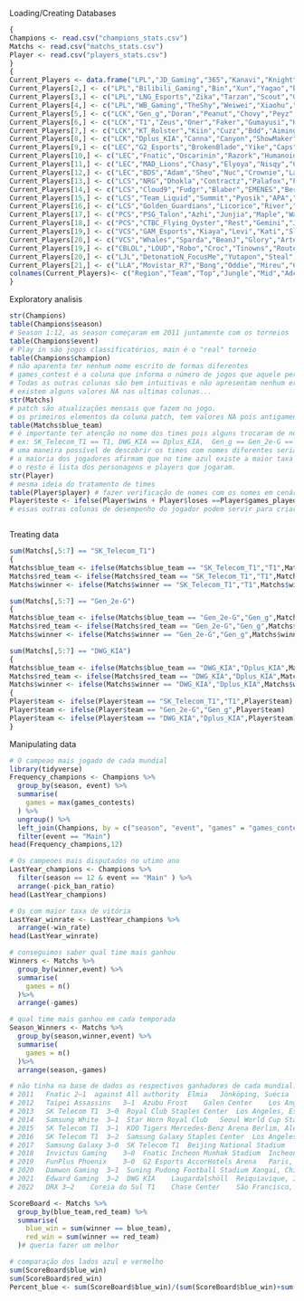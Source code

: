 Loading/Creating Databases
```r
{
Champions <- read.csv("champions_stats.csv")
Matchs <- read.csv("matchs_stats.csv")
Player <- read.csv("players_stats.csv")
}
{
Current_Players <- data.frame("LPL","JD_Gaming","365","Kanavi","Knight","Ruler","Missing")
Current_Players[2,] <- c("LPL","Bilibili_Gaming","Bin","Xun","Yagao","Elk","ON")
Current_Players[3,] <- c("LPL","LNG_Esports","Zika","Tarzan","Scout","Gala","Hang")
Current_Players[4,] <- c("LPL","WB_Gaming","TheShy","Weiwei","Xiaohu","Light","Crisp")
Current_Players[5,] <- c("LCK","Gen_g","Doran","Peanut","Chovy","Peyz","Delight")
Current_Players[6,] <- c("LCK","T1","Zeus","Oner","Faker","Gumayusi","Keria") #They were previously known as sktt1.
Current_Players[7,] <- c("LCK","KT_Rolster","Kiin","Cuzz","Bdd","Aiming","Lehends")
Current_Players[8,] <- c("LCK","Dplus_KIA","Canna","Canyon","ShowMaker","Deft","Kellin") #They were previously known as DAMWON Gaming and DWG KIA.
Current_Players[9,] <- c("LEC","G2_Esports","BrokenBlade","Yike","Caps","Hans Sama","Mikyx") 
Current_Players[10,] <- c("LEC","Fnatic","Oscarinin","Razork","Humanoid","Noah","Trymbi")
Current_Players[11,] <- c("LEC","MAD_Lions","Chasy","Elyoya","Nisqy","Carzzy","Hylissang") 
Current_Players[12,] <- c("LEC","BDS","Adam","Sheo","Nuc","Crownie","Labrov") 
Current_Players[13,] <- c("LCS","NRG","Dhokla","Contractz","Palafox","FBI","Ignar")
Current_Players[14,] <- c("LCS","Cloud9","Fudgr","Blaber","EMENES","Berserker","Zven")
Current_Players[15,] <- c("LCS","Team_Liquid","Summit","Pyosik","APA","Yeon","CoreJJ") 
Current_Players[16,] <- c("LCS","Golden_Guardians","Licorice","River","Gori","Sitxxay","Huhi")
Current_Players[17,] <- c("PCS","PSG_Talon","Azhi","Junjia","Maple","Wako","Woody")
Current_Players[18,] <- c("PCS","CTBC_Flying_Oyster","Rest","Gemini","JimieN","Shunn","ShiauC") 
Current_Players[19,] <- c("VCS","GAM_Esports","Kiaya","Levi","Kati","Slayder","Palette")
Current_Players[20,] <- c("VCS","Whales","Sparda","BeanJ","Glory","Artemis","Bie")
Current_Players[19,] <- c("CBLOL","LOUD","Robo","Croc","Tinowns","Route","Ceos")
Current_Players[20,] <- c("LJL","DetonatioN_FocusMe","Yutapon","Steal","Aria","Milan","Harp")
Current_Players[21,] <- c("LLA","Movistar_R7","Bong","Oddie","Mireu","Ceo","Lyonz")
colnames(Current_Players)<- c("Region","Team","Top","Jungle","Mid","Adc","Supporte")
}

```

Exploratory analisis
```r
str(Champions)
table(Champions$season)
# Season 1:12, as season começaram em 2011 juntamente com os torneios
table(Champions$event)
# Play in são jogos classificatórios, main é o "real" torneio
table(Champions$champion)
# não aparenta ter nenhum nome escrito de formas diferentes
# games_contest é a coluna que informa o número de jogos que aquele personagem foi banido/usado em jogo
# Todas as outras colunas são bem intuitivas e não apresentam nenhum erro
# existem alguns valores NA nas ultimas colunas...
str(Matchs)
# patch são atualizações mensais que fazem no jogo.
# os primeiros elementos da coluna patch, tem valores NA pois antigamente não faziam essas atualizações no jogo.
table(Matchs$blue_team)
# é importante ter atenção no nome dos times pois alguns trocaram de nome, mas represantam a mesma coisa;
# ex: SK_Telecom_T1 == T1, DWG_KIA == Dplus_KIA,  Gen_g == Gen_2e-G == KSV eSports e etc...
# uma maneira possível de descobrir os times com nomes diferentes seria comparar com os times que estão competindo atualmente para ver se tem algum nome diferente
# a maioria dos jogadores afirmam que no time azul existe a maior taxa de vitória, seria legal analisar isso.
# o resto é lista dos personagens e players que jogaram.
str(Player)
# mesma ideia do tratamento de times
table(Player$player) # fazer verificação de nomes com os nomes em cenário atual
Player$teste <- ifelse(Player$wins + Player$loses ==Player$games_played,0,1) # teste para verificar se tinha alguma quantidade errada de jogos/vitorias/derrotas.
# essas outras colunas de desempenho do jogador podem servir para criarmos uma métrica de avaliação para os jogadores.



```
Treating data
```r
sum(Matchs[,5:7] == "SK_Telecom_T1")
{
Matchs$blue_team <- ifelse(Matchs$blue_team == "SK_Telecom_T1","T1",Matchs$blue_team)
Matchs$red_team <- ifelse(Matchs$red_team == "SK_Telecom_T1","T1",Matchs$red_team)
Matchs$winner <- ifelse(Matchs$winner == "SK_Telecom_T1","T1",Matchs$winner)}

sum(Matchs[,5:7] == "Gen_2e-G")
{
Matchs$blue_team <- ifelse(Matchs$blue_team == "Gen_2e-G","Gen_g",Matchs$blue_team)
Matchs$red_team <- ifelse(Matchs$red_team == "Gen_2e-G","Gen_g",Matchs$red_team)
Matchs$winner <- ifelse(Matchs$winner == "Gen_2e-G","Gen_g",Matchs$winner)}

sum(Matchs[,5:7] == "DWG_KIA")
{
Matchs$blue_team <- ifelse(Matchs$blue_team == "DWG_KIA","Dplus_KIA",Matchs$blue_team)
Matchs$red_team <- ifelse(Matchs$red_team == "DWG_KIA","Dplus_KIA",Matchs$red_team)
Matchs$winner <- ifelse(Matchs$winner == "DWG_KIA","Dplus_KIA",Matchs$winner)}
{
Player$team <- ifelse(Player$team == "SK_Telecom_T1","T1",Player$team)
Player$team <- ifelse(Player$team == "Gen_2e-G","Gen_g",Player$team)
Player$team <- ifelse(Player$team == "DWG_KIA","Dplus_KIA",Player$team)
}
```


Manipulating data

```r
# O campeao mais jogado de cada mundial
library(tidyverse)
Frequency_champions <- Champions %>%
  group_by(season, event) %>%
  summarise(
    games = max(games_contests)
  ) %>%
  ungroup() %>%
  left_join(Champions, by = c("season", "event", "games" = "games_contests"))%>%
  filter(event == "Main")
head(Frequency_champions,12)

# Os campeoes mais disputados no utimo ano
LastYear_champions <- Champions %>%
  filter(season == 12 & event == "Main" ) %>%
  arrange(-pick_ban_ratio)
head(LastYear_champions)

# Os com maior taxa de vitória
LastYear_winrate <- LastYear_champions %>%
  arrange(-win_rate)
head(LastYear_winrate)

# conseguimos saber qual time mais ganhou
Winners <- Matchs %>%
  group_by(winner,event) %>%
  summarise(
    games = n()
  )%>%
  arrange(-games)

# qual time mais ganhou em cada temporada
Season_Winners <- Matchs %>%
  group_by(season,winner,event) %>%
  summarise(
    games = n()
  )%>%
  arrange(season,-games)

# não tinha na base de dados os respectivos ganhadores de cada mundial.
# 2011	 Fnatic	2–1	 against All authority	Elmia	Jönköping, Suécia
# 2012	 Taipei Assassins	3–1	 Azubu Frost	Galen Center	Los Angeles, Estados Unidos
# 2013	 SK Telecom T1	3–0	 Royal Club	Staples Center	Los Angeles, Estados Unidos
# 2014	 Samsung White	3–1	 Star Horn Royal Club	Seoul World Cup Stadium	Seul, Coreia do Sul
# 2015	 SK Telecom T1	3–1	 KOO Tigers	Mercedes-Benz Arena	Berlim, Alemanha
# 2016	 SK Telecom T1	3–2	 Samsung Galaxy	Staples Center	Los Angeles, Estados Unidos
# 2017	 Samsung Galaxy	3–0	 SK Telecom T1	Beijing National Stadium	Pequim, China
# 2018	 Invictus Gaming	3–0	 Fnatic	Incheon Munhak Stadium	Incheon, Coreia do Sul
# 2019	 FunPlus Phoenix	3–0	 G2 Esports	AccorHotels Arena	Paris, França
# 2020	 Damwon Gaming	3–1	 Suning	Pudong Football Stadium	Xangai, China
# 2021	 Edward Gaming	3–2	 DWG KIA	Laugardalshöll	Reiquiavique, Islândia
# 2022	 DRX 3–2	Coreia do Sul T1	Chase Center	São Francisco, Estados Unidos

ScoreBoard <- Matchs %>%
  group_by(blue_team,red_team) %>%
  summarise(
    blue_win = sum(winner == blue_team),
    red_win = sum(winner == red_team)
  )# queria fazer um melhor

# comparação dos lados azul e vermelho
sum(ScoreBoard$blue_win)
sum(ScoreBoard$red_win)
Percent_blue <- sum(ScoreBoard$blue_win)/(sum(ScoreBoard$blue_win)+sum(ScoreBoard$red_win))


```

